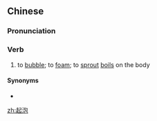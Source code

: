==Chinese==
{{zh-forms}}

===Pronunciation===
{{zh-pron
|m=qǐpào
|cat=v
}}

===Verb===
{{zh-verb}}

# to [[bubble]]; to [[foam]]; to [[sprout]] [[boil]]s on the body

====Synonyms====
* {{zh-l|起泡酒}}

[[zh:起泡]]